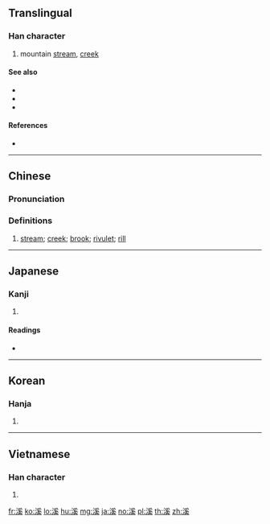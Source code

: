 {{also|渓}}
==Translingual==

===Han character===
{{Han char|rn=85|rad=水|as=10|sn=13|four=32134|canj=EBVK}}

# mountain [[stream]], [[creek]]

====See also====
* {{l|mul|川|sc=Hani}}
* {{l|mul|河|sc=Hani}}
* {{l|mul|江|sc=Hani}}

====References====
* {{Han ref|kx=0640.220|dkj=17967|dj=1047.120|hdz=31702.090|uh=6EAA|ud=28330|bh=B7CB|bd=47051}}

----

==Chinese==
{{zh-forms}}

===Pronunciation===
{{zh-pron
|m=xī
|c=kai1
|mc=y
|oc=y
|cat=n}}

===Definitions===
{{zh-hanzi}}

# [[stream]]; [[creek]]; [[brook]]; [[rivulet]]; [[rill]]

----

==Japanese==

===Kanji===
{{ja-kanji|grade=|rs=水10}}

# {{defn|lang=ja|sort=水10}}

====Readings====
* {{ja-readings|on=[[けい]] (kei)|kun=[[たに]] (tani)}}

----

==Korean==

===Hanja===
{{ko-hanja|hangeul=계|eumhun=시내|rv=gye|mr=kye|y=kyey}}

# {{defn|lang=ko|sort=水10}}

----

==Vietnamese==

===Han character===
{{vi-hantu|[[khê]], [[khe]]|rs=水10}}

# {{defn|lang=vi|sort=水10}}

[[fr:溪]]
[[ko:溪]]
[[lo:溪]]
[[hu:溪]]
[[mg:溪]]
[[ja:溪]]
[[no:溪]]
[[pl:溪]]
[[th:溪]]
[[zh:溪]]